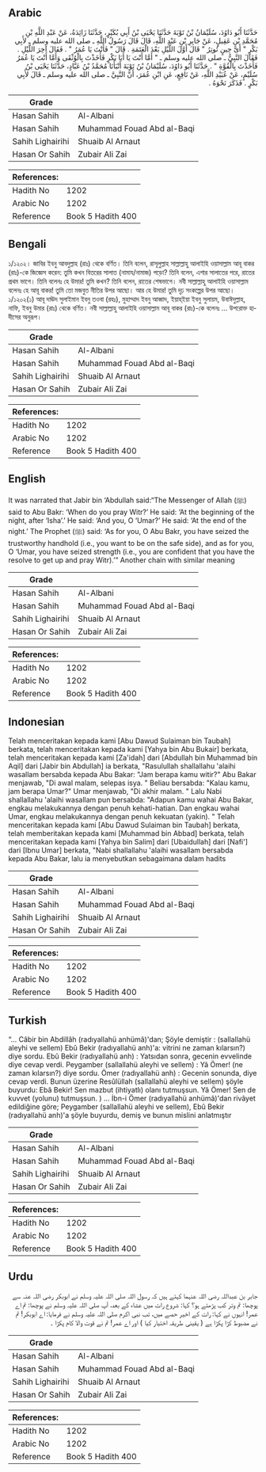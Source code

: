## Arabic


<div dir="rtl" lang="ar" style={{fontSize:'larger',backgroundColor:'#f8f9fa',padding:20}}>
حَدَّثَنَا أَبُو دَاوُدَ، سُلَيْمَانُ بْنُ تَوْبَةَ حَدَّثَنَا يَحْيَى بْنُ أَبِي بُكَيْرٍ، حَدَّثَنَا زَائِدَةُ، عَنْ عَبْدِ اللَّهِ بْنِ مُحَمَّدِ بْنِ عَقِيلٍ، عَنْ جَابِرِ بْنِ عَبْدِ اللَّهِ، قَالَ قَالَ رَسُولُ اللَّهِ ـ صلى الله عليه وسلم ـ لأَبِي بَكْرٍ ‏"‏ أَىَّ حِينٍ تُوتِرُ ‏"‏ قَالَ أَوَّلَ اللَّيْلِ بَعْدَ الْعَتَمَةِ ‏.‏ قَالَ ‏"‏ فَأَنْتَ يَا عُمَرُ ‏"‏ ‏.‏ فَقَالَ آخِرَ اللَّيْلِ ‏.‏ فَقَالَ النَّبِيُّ ـ صلى الله عليه وسلم ـ ‏"‏ أَمَّا أَنْتَ يَا أَبَا بَكْرٍ فَأَخَذْتَ بِالْوُثْقَى وَأَمَّا أَنْتَ يَا عُمَرُ فَأَخَذْتَ بِالْقُوَّةِ ‏"‏ ‏.‏ حَدَّثَنَا أَبُو دَاوُدَ، سُلَيْمَانُ بْنُ تَوْبَةَ أَنْبَأَنَا مُحَمَّدُ بْنُ عَبَّادٍ، حَدَّثَنَا يَحْيَى بْنُ سُلَيْمٍ، عَنْ عُبَيْدِ اللَّهِ، عَنْ نَافِعٍ، عَنِ ابْنِ عُمَرَ، أَنَّ النَّبِيَّ ـ صلى الله عليه وسلم ـ قَالَ لأَبِي بَكْرٍ ‏.‏ فَذَكَرَ نَحْوَهُ ‏.‏
</div>
<div style={{backgroundColor:'#f8f9fa',padding:20, marginBottom: 10}}><table> <thead> <tr> <th>Grade</th> <th></th> </tr> </thead> <tbody> <tr><td>Hasan Sahih</td><td>Al-Albani</td></tr><tr><td>Hasan Sahih</td><td>Muhammad Fouad Abd al-Baqi</td></tr><tr><td>Sahih Lighairihi</td><td>Shuaib Al Arnaut</td></tr><tr><td>Hasan Or Sahih</td><td>Zubair Ali Zai</td></tr></tbody></table><table> <thead> <tr> <th>References:</th> <th></th> </tr> </thead> <tbody><tr><td>Hadith No</td><td>1202</td></tr><tr><td>Arabic No</td><td>1202</td></tr><tr><td>Reference</td><td>Book 5 Hadith 400</td></tr></tbody></table></div>

## Bengali


<div dir="ltr" lang="bn" style={{fontSize:'larger',backgroundColor:'#f8f9fa',padding:20}}>
১/১২০২। জাবির ইবনু আবদুল্লাহ (রাঃ) থেকে বর্ণিত। তিনি বলেন, রাসূলুল্লাহ সাল্লাল্লাহু আলাইহি ওয়াসাল্লাম আবূ বাকর (রাঃ)-কে জিজ্ঞেস করেন: তুমি কখন বিতরের সালাত (নামায/নামাজ) পড়ো? তিনি বলেন, এশার সালাতের পরে, রাতের প্রথম ভাগে। তিনি বলেনঃ হে উমার! তুমি কখন? তিনি বলেন, রাতের শেষভাগে। নবী সাল্লাল্লাহু আলাইহি ওয়াসাল্লাম বলেনঃ হে আবূ বাকর! তুমি তো মজবুত নীতির উপর আছো। আর হে উমার! তুমি দৃঢ় সংকল্পের উপর আছো। ১/১২০২(১) আবূ দাঊদ সুলাইমান ইবনু তওবা (রহঃ), মুহাম্মাদ ইবনু আব্বাদ, ইয়াহ্ইয়া ইবনু সুলায়ম, উবাঈদুল্লাহ, নাফি, ইবনু উমার (রাঃ) থেকে বর্ণিত। নবী সাল্লাল্লাহু আলাইহি ওয়াসাল্লাম আবূ বাকর (রাঃ)-কে বলেনঃ ... উপরোক্ত হাদীসের অনুরূপ।
</div>
<div style={{backgroundColor:'#f8f9fa',padding:20, marginBottom: 10}}><table> <thead> <tr> <th>Grade</th> <th></th> </tr> </thead> <tbody> <tr><td>Hasan Sahih</td><td>Al-Albani</td></tr><tr><td>Hasan Sahih</td><td>Muhammad Fouad Abd al-Baqi</td></tr><tr><td>Sahih Lighairihi</td><td>Shuaib Al Arnaut</td></tr><tr><td>Hasan Or Sahih</td><td>Zubair Ali Zai</td></tr></tbody></table><table> <thead> <tr> <th>References:</th> <th></th> </tr> </thead> <tbody><tr><td>Hadith No</td><td>1202</td></tr><tr><td>Arabic No</td><td>1202</td></tr><tr><td>Reference</td><td>Book 5 Hadith 400</td></tr></tbody></table></div>

## English


<div dir="ltr" lang="en" style={{fontSize:'larger',backgroundColor:'#f8f9fa',padding:20}}>
It was narrated that Jabir bin ‘Abdullah said:“The Messenger of Allah (ﷺ) said to Abu Bakr: ‘When do you pray Witr?’ He said: ‘At the beginning of the night, after ‘Isha’.’ He said: ‘And you, O ‘Umar?’ He said: ‘At the end of the night.’ The Prophet (ﷺ) said: ‘As for you, O Abu Bakr, you have seized the trustworthy handhold (i.e., you want to be on the safe side), and as for you, O ‘Umar, you have seized strength (i.e., you are confident that you have the resolve to get up and pray Witr).’” Another chain with similar meaning
</div>
<div style={{backgroundColor:'#f8f9fa',padding:20, marginBottom: 10}}><table> <thead> <tr> <th>Grade</th> <th></th> </tr> </thead> <tbody> <tr><td>Hasan Sahih</td><td>Al-Albani</td></tr><tr><td>Hasan Sahih</td><td>Muhammad Fouad Abd al-Baqi</td></tr><tr><td>Sahih Lighairihi</td><td>Shuaib Al Arnaut</td></tr><tr><td>Hasan Or Sahih</td><td>Zubair Ali Zai</td></tr></tbody></table><table> <thead> <tr> <th>References:</th> <th></th> </tr> </thead> <tbody><tr><td>Hadith No</td><td>1202</td></tr><tr><td>Arabic No</td><td>1202</td></tr><tr><td>Reference</td><td>Book 5 Hadith 400</td></tr></tbody></table></div>

## Indonesian


<div dir="ltr" lang="id" style={{fontSize:'larger',backgroundColor:'#f8f9fa',padding:20}}>
Telah menceritakan kepada kami [Abu Dawud Sulaiman bin Taubah] berkata, telah menceritakan kepada kami [Yahya bin Abu Bukair] berkata, telah menceritakan kepada kami [Za'idah] dari [Abdullah bin Muhammad bin Aqil] dari [Jabir bin Abdullah] ia berkata, "Rasulullah shallallahu 'alaihi wasallam bersabda kepada Abu Bakar: "Jam berapa kamu witir?" Abu Bakar menjawab, "Di awal malam, selepas isya. " Beliau bersabda: "Kalau kamu, jam berapa Umar?" Umar menjawab, "Di akhir malam. " Lalu Nabi shallallahu 'alaihi wasallam pun bersabda: "Adapun kamu wahai Abu Bakar, engkau melakukannya dengan penuh kehati-hatian. Dan engkau wahai Umar, engkau melakukannya dengan penuh kekuatan (yakin). " Telah menceritakan kepada kami [Abu Dawud Sulaiman bin Taubah] berkata, telah memberitakan kepada kami [Muhammad bin Abbad] berkata, telah menceritakan kepada kami [Yahya bin Salim] dari [Ubaidullah] dari [Nafi'] dari [Ibnu Umar] berkata, "Nabi shallallahu 'alaihi wasallam bersabda kepada Abu Bakar, lalu ia menyebutkan sebagaimana dalam hadits
</div>
<div style={{backgroundColor:'#f8f9fa',padding:20, marginBottom: 10}}><table> <thead> <tr> <th>Grade</th> <th></th> </tr> </thead> <tbody> <tr><td>Hasan Sahih</td><td>Al-Albani</td></tr><tr><td>Hasan Sahih</td><td>Muhammad Fouad Abd al-Baqi</td></tr><tr><td>Sahih Lighairihi</td><td>Shuaib Al Arnaut</td></tr><tr><td>Hasan Or Sahih</td><td>Zubair Ali Zai</td></tr></tbody></table><table> <thead> <tr> <th>References:</th> <th></th> </tr> </thead> <tbody><tr><td>Hadith No</td><td>1202</td></tr><tr><td>Arabic No</td><td>1202</td></tr><tr><td>Reference</td><td>Book 5 Hadith 400</td></tr></tbody></table></div>

## Turkish


<div dir="ltr" lang="tr" style={{fontSize:'larger',backgroundColor:'#f8f9fa',padding:20}}>
“... Câbir bin Abdillâh (radıyallahü anhümâ)'dan; Şöyle demiştir : (sallallahü aleyhi ve sellem) Ebû Bekir (radıyallahü anh)'a: vitrini ne zaman kılarsın?) diye sordu. Ebû Bekir (radıyallahü anh) : Yatsıdan sonra, gecenin evvelinde diye cevap verdi. Peygamber (sallallahü aleyhi ve sellem) : Yâ Ömer! (ne zaman kılarsın?) diye sordu. Ömer (radıyallahü anh) : Gecenin sonunda, diye cevap verdi. Bunun üzerine Resûlüllah (sallallahü aleyhi ve sellem) şöyle buyurdu: Ebâ Bekir! Sen mazbut (ihtiyatlı) olanı tutmuşsun. Yâ Ömer! Sen de kuvvet (yolunu) tutmuşsun. ) ... İbn-i Ömer (radıyallahü anhümâ)'dan rivâyet edildiğine göre; Peygamber (sallallahü aleyhi ve sellem), Ebû Bekir (radıyallahü anh)'a şöyle buyurdu, demiş ve bunun mislini anlatmıştır
</div>
<div style={{backgroundColor:'#f8f9fa',padding:20, marginBottom: 10}}><table> <thead> <tr> <th>Grade</th> <th></th> </tr> </thead> <tbody> <tr><td>Hasan Sahih</td><td>Al-Albani</td></tr><tr><td>Hasan Sahih</td><td>Muhammad Fouad Abd al-Baqi</td></tr><tr><td>Sahih Lighairihi</td><td>Shuaib Al Arnaut</td></tr><tr><td>Hasan Or Sahih</td><td>Zubair Ali Zai</td></tr></tbody></table><table> <thead> <tr> <th>References:</th> <th></th> </tr> </thead> <tbody><tr><td>Hadith No</td><td>1202</td></tr><tr><td>Arabic No</td><td>1202</td></tr><tr><td>Reference</td><td>Book 5 Hadith 400</td></tr></tbody></table></div>

## Urdu


<div dir="rtl" lang="ur" style={{fontSize:'larger',backgroundColor:'#f8f9fa',padding:20}}>
جابر بن عبداللہ رضی اللہ عنہما کہتے ہیں کہ رسول اللہ صلی اللہ علیہ وسلم نے ابوبکر رضی اللہ عنہ سے پوچھا: تم وتر کب پڑھتے ہو؟ کہا: شروع رات میں عشاء کے بعد، آپ صلی اللہ علیہ وسلم نے پوچھا: تم اے عمر! انہوں نے کہا: رات کے اخیر حصے میں، تب نبی اکرم صلی اللہ علیہ وسلم نے فرمایا: اے ابوبکر! تم نے مضبوط کڑا پکڑا ہے ( یقینی طریقہ اختیار کیا ) اور اے عمر! تم نے قوت والا کام پکڑا ۔
</div>
<div style={{backgroundColor:'#f8f9fa',padding:20, marginBottom: 10}}><table> <thead> <tr> <th>Grade</th> <th></th> </tr> </thead> <tbody> <tr><td>Hasan Sahih</td><td>Al-Albani</td></tr><tr><td>Hasan Sahih</td><td>Muhammad Fouad Abd al-Baqi</td></tr><tr><td>Sahih Lighairihi</td><td>Shuaib Al Arnaut</td></tr><tr><td>Hasan Or Sahih</td><td>Zubair Ali Zai</td></tr></tbody></table><table> <thead> <tr> <th>References:</th> <th></th> </tr> </thead> <tbody><tr><td>Hadith No</td><td>1202</td></tr><tr><td>Arabic No</td><td>1202</td></tr><tr><td>Reference</td><td>Book 5 Hadith 400</td></tr></tbody></table></div>